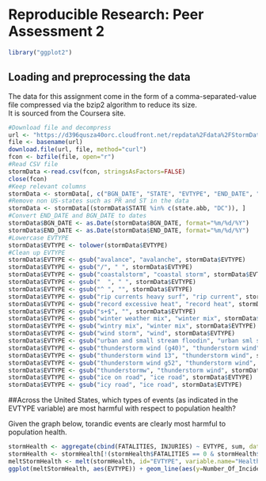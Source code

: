 # Reproducible Research: Peer Assessment 2

```r
library("ggplot2")
```

## Loading and preprocessing the data

The data for this assignment come in the form of a comma-separated-value file 
compressed via the bzip2 algorithm to reduce its size.  
It is sourced from the Coursera site.


```r
#Download file and decompress
url <- "https://d396qusza40orc.cloudfront.net/repdata%2Fdata%2FStormData.csv.bz2"
file <- basename(url)
download.file(url, file, method="curl")
fcon <- bzfile(file, open="r")
#Read CSV file
stormData <-read.csv(fcon, stringsAsFactors=FALSE)
close(fcon)
#Keep relevant columns
stormData <- stormData[, c("BGN_DATE", "STATE", "EVTYPE", "END_DATE", "FATALITIES", "INJURIES", "PROPDMG", "PROPDMGEXP", "CROPDMG", "CROPDMGEXP")]
#Remove non US-states such as PR and ST in the data
stormData <- stormData[(stormData$STATE %in% c(state.abb, "DC")), ]
#Convert END_DATE and BGN_DATE to dates
stormData$BGN_DATE <- as.Date(stormData$BGN_DATE, format="%m/%d/%Y")
stormData$END_DATE <- as.Date(stormData$END_DATE, format="%m/%d/%Y")
#Lowercase EVTYPE
stormData$EVTYPE <- tolower(stormData$EVTYPE)
#Clean up EVTYPE
stormData$EVTYPE <- gsub("avalance", "avalanche", stormData$EVTYPE)
stormData$EVTYPE <- gsub("/", " ", stormData$EVTYPE)
stormData$EVTYPE <- gsub("coastalstorm", "coastal storm", stormData$EVTYPE)
stormData$EVTYPE <- gsub("  ", " ", stormData$EVTYPE)
stormData$EVTYPE <- gsub("^ ", "", stormData$EVTYPE)
stormData$EVTYPE <- gsub("rip currents heavy surf", "rip current", stormData$EVTYPE)
stormData$EVTYPE <- gsub("record excessive heat", "record heat", stormData$EVTYPE)
stormData$EVTYPE <- gsub("s+$", "", stormData$EVTYPE)
stormData$EVTYPE <- gsub("winter weather mix", "winter mix", stormData$EVTYPE)
stormData$EVTYPE <- gsub("wintry mix", "winter mix", stormData$EVTYPE)
stormData$EVTYPE <- gsub("wind storm", "wind", stormData$EVTYPE)
stormData$EVTYPE <- gsub("urban and small stream floodin", "urban sml stream fld", stormData$EVTYPE)
stormData$EVTYPE <- gsub("thunderstorm wind (g40)", "thunderstorm wind", stormData$EVTYPE)
stormData$EVTYPE <- gsub("thunderstorm wind 13", "thunderstorm wind", stormData$EVTYPE)
stormData$EVTYPE <- gsub("thunderstorm wind g52", "thunderstorm wind", stormData$EVTYPE)
stormData$EVTYPE <- gsub("thunderstormw", "thunderstorm wind", stormData$EVTYPE)
stormData$EVTYPE <- gsub("ice on road", "ice road", stormData$EVTYPE)
stormData$EVTYPE <- gsub("icy road", "ice road", stormData$EVTYPE)
```

##Across the United States, which types of events (as indicated in the EVTYPE variable) are most harmful with respect to population health?

Given the graph below, torandic events are clearly most harmful to population health.
```r
stormHealth <- aggregate(cbind(FATALITIES, INJURIES) ~ EVTYPE, sum, data = stormData)
stormHealth <- stormHealth[!(stormHealth$FATALITIES == 0 & stormHealth$INJURIES == 0),]
meltStormHealth <- melt(stormHealth, id="EVTYPE", variable.name="Health_Type", value.name="Number_Of_Incidents")
ggplot(meltStormHealth, aes(EVTYPE)) + geom_line(aes(y=Number_Of_Incidents, group = Health_Type, color=Health_Type)) + ggtitle("Health Incidents Accross the US by Event Type") + theme(text = element_text(size=10), axis.text.x = element_text(angle=90, vjust=1, hjust=1))
```
